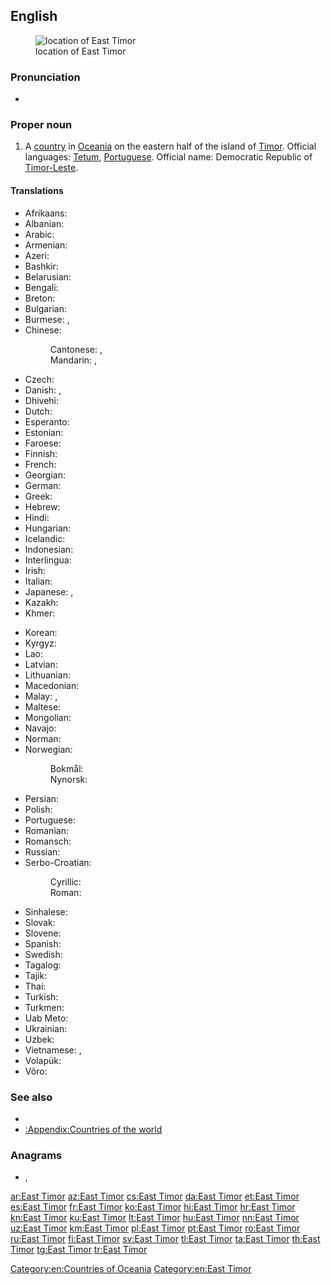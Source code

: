 ==English==
{{wikipedia}}
[[Image:LocationEastTimor.svg|thumb|location of East Timor]]

===Pronunciation===
* {{audio|En-us-East Timor.ogg|Audio (US)|lang=en}}

===Proper noun===
{{en-proper noun}}

# A [[country]] in [[Oceania]] on the eastern half of the island of [[Timor]]. Official languages: [[Tetum]], [[Portuguese]]. Official name: Democratic Republic of [[Timor-Leste]].

====Translations====
{{trans-top|Country in Oceania}}
* Afrikaans: {{t|af|Oos-Timor}}
* Albanian: {{t|sq|Timôro tî Tö|m}}
* Arabic: {{t|ar|تِيمُور اَلشَّرْقِيَّة|f|tr=timūr aš-šarqiyya}}
* Armenian: {{t|hy|Արևելյան Թիմոր}}
* Azeri: {{t+|az|Şərqi Timor}}
* Bashkir: {{t|ba|Көнсығыш Тимор|sc=Cyrl}}
* Belarusian: {{t|be|Усхо́дні Тымо́р|m|sc=Cyrl}}
* Bengali: {{t|bn|পূর্ব টিমোর}}
* Breton: {{t|br|Timor ar Reter}}
* Bulgarian: {{t|bg|Изто́чен Тимо́р|m|sc=Cyrl}}
* Burmese: {{t|my|အရှေ့တီမောနိုင်ငံ|sc=Mymr}}, {{t|my|အရှေ့တီမော|sc=Mymr}}
* Chinese:
*: Cantonese: {{t|yue|東帝汶|sc=Hani}}, {{t|yue|东帝汶|tr=dung1 dai3 man6|sc=Hani}}
*: Mandarin: {{t+|cmn|東帝汶|sc=Hani}}, {{t+|cmn|东帝汶|tr=Dōng-Dìwèn|sc=Hani}}
* Czech: {{t+|cs|Východní Timor|m}}
* Danish: {{t+|da|Østtimor}}, {{t|da|Timor-Leste}}
* Dhivehi: {{t|dv|އިރުމަތީ ޓިމޯރު|sc=Thaa}}
* Dutch: {{t+|nl|Oost-Timor}}
* Esperanto: {{t|eo|Orienta Timoro}}
* Estonian: {{t+|et|Ida-Timor}}
* Faroese: {{t|fo|Eysturtimor|n}}
* Finnish: {{t+|fi|Itä-Timor}}
* French: {{t+|fr|Timor Oriental}}
* Georgian: {{t|ka|აღმოსავლეთი ტიმორი}}
* German: {{t+|de|Osttimor|n}}
* Greek: {{t+|el|Ανατολικό Τιμόρ|n}}
* Hebrew: {{t|he|מזרח טימור|tr=mizrakh timor}}
* Hindi: {{t+|hi|पूर्वी तिमोर}}
* Hungarian: {{t+|hu|Kelet-Timor}}
* Icelandic: {{t+|is|Austur-Tímor}}
* Indonesian: {{t|id|Timor Timur}}
* Interlingua: {{t|ia|Timor Oriental}}
* Irish: {{t|ga|Tíomór Thoir|m|alt=An Tíomór Thoir}}
* Italian: {{t|it|Timor Est}}
* Japanese: {{t+|ja|東ティモール|tr=ひがしティモール, Higashi Timōru}}, {{t|ja|東チモール|tr=ひがしチモール, Higashi Chimōru}}
* Kazakh: {{t|kk|Тимор-Лесте|sc=Cyrl}}
* Khmer: {{t+|km|ទីម័រខាងកើត|tr=ti mour khang kaert|sc=Khmr}}
{{trans-mid}}
* Korean: {{t|ko|^동티모르|sc=Hang}}
* Kyrgyz: {{t|ky|Тимор Лешти|sc=Cyrl}}
* Lao: {{t|lo|ຕີມໍຕາເວັນອອກ|sc=Laoo}}
* Latvian: {{t+|lv|Austrumtimora|f}}
* Lithuanian: {{t+|lt|Rytų Timoras|m}}
* Macedonian: {{t+|mk|Источен Тимор|m}}
* Malay: {{t|ms|Timor Timur}}, {{t|ms|Timor Leste}}
* Maltese: {{t|mt|Timor tal-Lvant|alt=it-Timor tal-Lvant}}
* Mongolian: {{t|mn|Зүүн Тимор|sc=Cyrl}}
* Navajo: {{t|nv|Haʼaʼaahjí Tíímow}}
* Norman: {{t|nrf|Timor d'l'Est|m}}
* Norwegian:
*: Bokmål: {{t+|nb|Øst-Timor}}
*: Nynorsk: {{t+|nn|Aust-Timor}}
* Persian: {{t|fa|شرق تیمور|tr=šarq-e timor|sc=fa-Arab}}
* Polish: {{t+|pl|Timor Wschodni|m-in}}
* Portuguese: {{t+|pt|Timor Leste}}
* Romanian: {{t|ro|Timorul de Est|n}}
* Romansch: {{t|rm|Timor da l'Ost|m}}
* Russian: {{t+|ru|Восто́чный Тимо́р|m}}
* Serbo-Croatian:
*: Cyrillic: {{t|sh|Источни Тимор|m}}
*: Roman: {{t|sh|Istočni Timor|m}}
* Sinhalese: {{t|si|නැගෙනහිර ටිමෝරය|sc=Sinh}}
* Slovak: {{t|sk|Východný Timor|m}}
* Slovene: {{t|sl|Vzhodni Timor|m}}
* Spanish: {{t+|es|Timor Oriental|m}}
* Swedish: {{t+|sv|Östtimor}}
* Tagalog: {{t+|tl|Silangang Timor}}
* Tajik: {{t+|tg|Тимори Шарқӣ}}
* Thai: {{t+|th|ติมอร์ตะวันออก}}
* Turkish: {{t+|tr|Doğu Timor}}
* Turkmen: {{t|tk|Gündogar Timor}}
* Uab Meto: {{t|aoz|Timor Mansansaet}}
* Ukrainian: {{t+|uk|Схі́дний Тимо́р|m|sc=Cyrl}}
* Uzbek: {{t+|uz|Sharqiy Timor}}
* Vietnamese: {{t|vi|Đông Ti-mo}}, {{t|vi|Ti-mo Lex-te}}
* Volapük: {{t|vo|Lofüda-Timoreän}}
* Võro: {{t|vro|Hummogu-Timor}}
{{trans-bottom}}

===See also===
* {{l|en|Dili}}
* [[:Appendix:Countries of the world]]

===Anagrams===
* {{l|en|estimator}}, {{l|en|triatomes}}

[[Category:en:Countries of Oceania]]
[[Category:en:East Timor]]

[[ar:East Timor]]
[[az:East Timor]]
[[cs:East Timor]]
[[da:East Timor]]
[[et:East Timor]]
[[es:East Timor]]
[[fr:East Timor]]
[[ko:East Timor]]
[[hi:East Timor]]
[[hr:East Timor]]
[[kn:East Timor]]
[[ku:East Timor]]
[[lt:East Timor]]
[[hu:East Timor]]
[[nn:East Timor]]
[[uz:East Timor]]
[[km:East Timor]]
[[pl:East Timor]]
[[pt:East Timor]]
[[ro:East Timor]]
[[ru:East Timor]]
[[fi:East Timor]]
[[sv:East Timor]]
[[tl:East Timor]]
[[ta:East Timor]]
[[th:East Timor]]
[[tg:East Timor]]
[[tr:East Timor]]